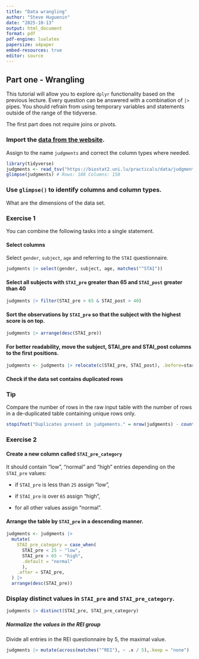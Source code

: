 ```yaml
---
title: "Data wrangling"
author: "Steve Huguenin"
date: "2025-10-13"
output: html_document
format: pdf
pdf-engine: lualatex
papersize: a4paper
embed-resources: true
editor: source
---
```





## Part one - Wrangling

This tutorial will allow you to explore `dplyr` functionality based on the previous lecture. Every question can be answered with a combination of `|>` pipes. You should refrain from using temporary variables and statements outside of the range of the tidyverse.  

The first part does not require joins or pivots.

### Import the [data from the website](https://biostat2.uni.lu/practicals/data/judgments.tsv). 
Assign to the name `judgments` and correct the column types where needed.

```r
library(tidyverse)
judgments <- read_tsv("https://biostat2.uni.lu/practicals/data/judgments.tsv")
glimpse(judgments) # Rows: 188 Columns: 158
```


### Use `glimpse()` to identify columns and column types.

What are the dimensions of the data set.


### Exercise 1 

You can combine the following tasks into a single statement.

#### Select columns
Select `gender`, `subject`, `age` and referring to the `STAI` questionnaire.

```r
judgments |> select(gender, subject, age, matches("^STAI"))
```


#### Select all subjects with `STAI_pre` greater than 65 and `STAI_post` greater than 40

```r
judgments |> filter(STAI_pre > 65 & STAI_post > 40)
```


#### Sort the observations by `STAI_pre` so that the subject with the highest score is on top.

```r
judgments |> arrange(desc(STAI_pre))
```

#### For better readability, move the subject, STAI_pre and STAI_post columns to the first positions.

```r
judgments <- judgments |> relocate(c(STAI_pre, STAI_post), .before=start_date)
```

#### Check if the data set contains duplicated rows

::: {.callout-tip}
### Tip
Compare the number of rows in the raw input table with the number of rows 
in a de-duplicated table containing unique rows only. 
:::

```r
stopifnot("Duplicates present in judgements." = nrow(judgments) - count(judgments) == 0)
```



### Exercise 2

#### Create a new column called `STAI_pre_category` 

It should contain "low", "normal" and "high" entries depending on the `STAI_pre` values:

  * if `STAI_pre` is less than `25` assign "low",
  
  * if `STAI_pre` is over `65` assign "high",
  
  * for all other values assign "normal".

#### Arrange the table by `STAI_pre` in a descending manner.

```r
judgments <- judgments |>
  mutate(
    STAI_pre_category = case_when(
      STAI_pre < 25 ~ "low",
      STAI_pre > 65 ~ "high",
      .default = "normal"
      ),
    .after = STAI_pre,
  ) |>
  arrange(desc(STAI_pre))
```


### Display distinct values in `STAI_pre` and `STAI_pre_category`.

```r
judgments |> distinct(STAI_pre, STAI_pre_category)
```


##### Normalize the values in the REI group
Divide all entries in the REI questionnaire by 5, the maximal value.

```r
judgments |> mutate(across(matches("^REI"), ~ .x / 5),.keep = "none")
```


